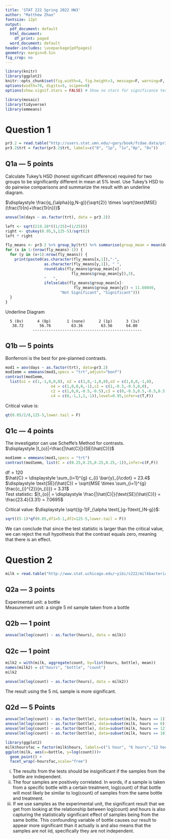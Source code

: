 ```yaml
---
title: 'STAT 222 Spring 2022 HW3'
author: "Matthew Zhao"
fontsize: 12pt
output:
  pdf_document: default
  html_document:
    df_print: paged
  word_document: default
header-includes: \usepackage{pdfpages}
geometry: margin=0.5in
fig_crop: no
---
```


```r
library(knitr)
library(ggplot2)
knitr::opts_chunk$set(fig.width=4, fig.height=3, message=F, warning=F, collapse=TRUE)
options(width=70, digits=5, scipen=8)
options(show.signif.stars = FALSE) # Show no stars for significance tests
```
```r
library(mosaic)
library(tidyverse)
library(emmeans)
```

# Question 1

```r
pr3.2 = read.table("http://users.stat.umn.edu/~gary/book/fcdae.data/pr3.2",h=T)
pr3.2$trt = factor(pr3.2$trt, labels=c("0", "1p", "1v","8p", "8v"))
```

## Q1a --- 5 points

Calculate Tukey's HSD (honest significant difference) required for 
two groups to be significantly different in mean at 5% level. 
Use Tukey's HSD to do pairwise comparisons and summarize the result with an underline diagram.

$\displaystyle \frac{q_{\alpha}(g,N-g)}{\sqrt{2}} \times \sqrt{\text{MSE}(\frac{1}{n}+\frac{1}{n})}$

```r
anova(lm(days ~ as.factor(trt), data = pr3.2))
```


```r
left <- sqrt(219.28*((1/25)+(1/25)))
right <- qtukey(0.95,5,125-5)/sqrt(2)
left * right
```
```r
fly_means <- pr3.2 %>% group_by(trt) %>% summarise(group_mean = mean(days))
for (x in 1:(nrow(fly_means)-1)) {
  for (y in (x+1):nrow(fly_means)) {
    print(paste0(as.character(fly_means[x,1]),"-",
                 as.character(fly_means[y,1]), " ",
                 round(abs(fly_means$group_mean[x]-
                             fly_means$group_mean[y]),3),
                 "   ",
                 ifelse(abs(fly_means$group_mean[x]-
                              fly_means$group_mean[y]) < 11.60049,
                        "Not Significant", "Significant")))
  }
}
```
Underline Diagram
```
  5 (8v)      4 (8p)       1 (none)      2 (1p)      3 (1v)
   38.72       56.76         63.36        63.56      64.80
            ------------------------------------------------
```

## Q1b --- 5 points
Bonferroni is the best for pre-planned contrasts.
```r
mod1 = aov(days ~ as.factor(trt), data=pr3.2)
mod1emm = emmeans(mod1,specs = "trt",adjust="bonf")
contrast(mod1emm,
  list(o1 = c(1,-1,0,0,0), o2 = c(1,0,-1,0,0),o3 = c(1,0,0,-1,0),
                    o4 = c(1,0,0,0,-1),c1 = c(1,-0.5,-0.5,0,0),
                    c2 = c(1,0,0,-0.5,-0.5),c3 = c(0,-0.5,0.5,-0.5,0.5),
                    c4 = c(0,-1,1,1,-1)),level=0.95,infer=c(T,F))

```


Critical value is:
```r
qt(0.05/2/8,125-5,lower.tail = F)
```


## Q1c --- 4 points
The investigator can use Scheffe's Method for contrasts.<br>
$\displaystyle |t_{o}|=\frac{|\hat{C}|}{SE(\hat{C})}$
```r
mod1emm = emmeans(mod1,specs = "trt")
contrast(mod1emm, list(C = c(0.25,0.25,0.25,0.25,-1)),infer=c(F,F))

```


$\text{df} = 120$<br>
$\hat{C} = \displaystyle \sum_{i=1}^{g} c_{i} \bar{y}_{i\cdot} = 23.4$<br>
$\displaystyle \text{SE}(\hat{C}) = \sqrt{MSE \times  \sum_{i=1}^{g} \frac{c_{i}^{2}}{n_{i}}} = 3.31$<br>
Test statistic: $|t_{o}| = \displaystyle \frac{|\hat{C}|}{\text{SE}(\hat{C})} = \frac{23.4}{3.31} = 7.0695$<br>


Critical value: $\displaystyle \sqrt{(g-1)F_{\alpha \text{,}g-1\text{,}N-g}}$:


```r
sqrt((5-1)*qf(0.05,df1=5-1,df2=125-5,lower.tail = F))
```


We can conclude that since the test statistic is larger than the critical value, we can reject the null hypothesis that the contrast equals zero, meaning that there is an effect. 


# Question 2

```r
milk = read.table("http://www.stat.uchicago.edu/~yibi/s222/milkbacteria.txt", h=T)
```

## Q2a --- 3 points

Experimental unit: a bottle<br>
Measurement unit: a single 5 ml sample taken from a bottle<br>

## Q2b --- 1 point
```r
anova(lm(log(count) ~ as.factor(hours), data = milk))
```


## Q2c --- 1 point


```r
milk2 = with(milk, aggregate(count, by=list(hours, bottle), mean))
names(milk2) = c("hours", "bottle", "count")
milk2
```

```r
anova(lm(log(count) ~ as.factor(hours), data = milk2))
```


The result using the 5 mL sample is more significant.<br>

## Q2d --- 5 Points


```r
anova(lm(log(count) ~ as.factor(bottle), data=subset(milk, hours == 1)))
anova(lm(log(count) ~ as.factor(bottle), data=subset(milk, hours == 6)))
anova(lm(log(count) ~ as.factor(bottle), data=subset(milk, hours == 12)))
anova(lm(log(count) ~ as.factor(bottle), data=subset(milk, hours == 18)))
```

```r
library(ggplot2)
milk$hoursfac = factor(milk$hours, labels=c("1 hour", "6 hours","12 hours","18 hours"))
ggplot(milk, aes(x=bottle, y=log(count)))+
  geom_point() +
  facet_wrap(~hoursfac,scale="free")
```


i) The results from the tests should be insignificant if the samples from the bottle are independent.<br>
ii) The four samples are positively correlated. In words, if a sample is taken from a specific bottle with a certain treatment, log(count) of that bottle will most likely be similar to log(count) of samples from the same bottle and treatment.<br>
iii) If we use samples as the experimental unit, the significant result that we get from looking at the relationship between log(count) and hours is also capturing the statistically significant effect of samples being from the same bottle. This confounding variable of bottle causes our result to appear more significant than it actually is and also means that the samples are not iid, specifically they are not independent.  


